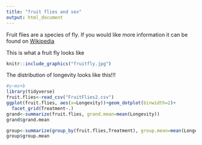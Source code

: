 ```yaml
---
title: "fruit flies and sex"
output: html_document
---
```


Fruit flies are a species of fly. If you would like more information it can be found on 
[Wikipedia](https://en.wikipedia.org/wiki/Fruit_fly)

This is what a fruit fly looks like 

```r
knitr::include_graphics("fruitfly.jpg")
```
The distribution of longevity looks like this!!!
```r
#y~mx+b
library(tidyverse)
fruit.flies<-read_csv("FruitFlies2.csv")
ggplot(fruit.flies, aes(x=Longevity))+geom_dotplot(binwidth=2)+
  facet_grid(Treatment~.)
grand<-summarize(fruit.flies, grand.mean=mean(Longevity))
grand$grand.mean

group<-summarize(group_by(fruit.flies,Treatment), group.mean=mean(Longevity))
group$group.mean


```


